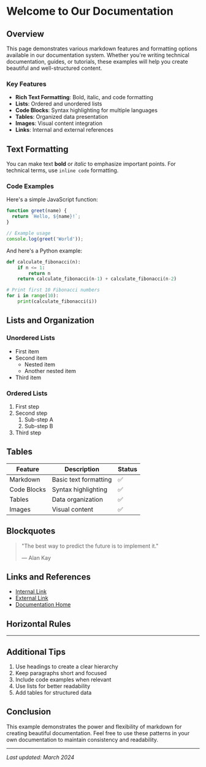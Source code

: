 # Welcome to Our Documentation

## Overview

This page demonstrates various markdown features and formatting options available in our documentation system. Whether you're writing technical documentation, guides, or tutorials, these examples will help you create beautiful and well-structured content.

### Key Features

- **Rich Text Formatting**: Bold, italic, and code formatting
- **Lists**: Ordered and unordered lists
- **Code Blocks**: Syntax highlighting for multiple languages
- **Tables**: Organized data presentation
- **Images**: Visual content integration
- **Links**: Internal and external references

## Text Formatting

You can make text **bold** or *italic* to emphasize important points. For technical terms, use `inline code` formatting.

### Code Examples

Here's a simple JavaScript function:

```javascript
function greet(name) {
  return `Hello, ${name}!`;
}

// Example usage
console.log(greet('World'));
```

And here's a Python example:

```python
def calculate_fibonacci(n):
    if n <= 1:
        return n
    return calculate_fibonacci(n-1) + calculate_fibonacci(n-2)

# Print first 10 Fibonacci numbers
for i in range(10):
    print(calculate_fibonacci(i))
```

## Lists and Organization

### Unordered Lists

- First item
- Second item
  - Nested item
  - Another nested item
- Third item

### Ordered Lists

1. First step
2. Second step
   1. Sub-step A
   2. Sub-step B
3. Third step

## Tables

| Feature | Description | Status |
|---------|-------------|--------|
| Markdown | Basic text formatting | ✅ |
| Code Blocks | Syntax highlighting | ✅ |
| Tables | Data organization | ✅ |
| Images | Visual content | ✅ |

## Blockquotes

> "The best way to predict the future is to implement it."
> 
> — Alan Kay

## Links and References

- [Internal Link](#overview)
- [External Link](https://example.com)
- [Documentation Home](/)

## Horizontal Rules

---

## Additional Tips

1. Use headings to create a clear hierarchy
2. Keep paragraphs short and focused
3. Include code examples when relevant
4. Use lists for better readability
5. Add tables for structured data

## Conclusion

This example demonstrates the power and flexibility of markdown for creating beautiful documentation. Feel free to use these patterns in your own documentation to maintain consistency and readability.

---

*Last updated: March 2024*
